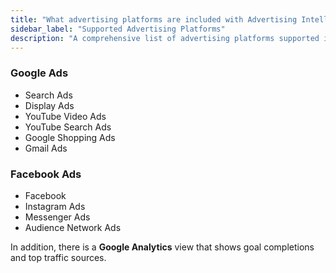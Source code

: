 ```yaml
---
title: "What advertising platforms are included with Advertising Intelligence?"
sidebar_label: "Supported Advertising Platforms"
description: "A comprehensive list of advertising platforms supported in Advertising Intelligence"
---
```


### **Google Ads**

- Search Ads
- Display Ads
- YouTube Video Ads
- YouTube Search Ads
- Google Shopping Ads
- Gmail Ads

### **Facebook Ads**

- Facebook
- Instagram Ads
- Messenger Ads
- Audience Network Ads

In addition, there is a **Google Analytics** view that shows goal completions and top traffic sources.